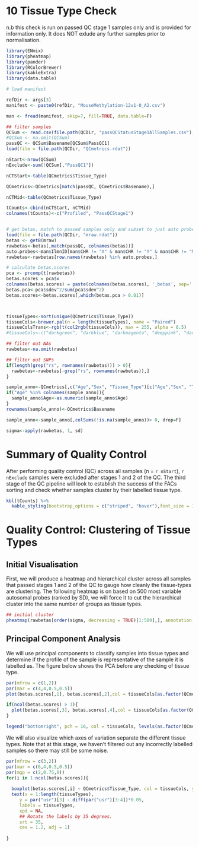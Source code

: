 # 10 Tissue Type Check

n.b this check is run on passed QC stage 1 samples only and is provided for information only. It does NOT exlude any further samples prior to normalisation.

```r
library(ENmix)
library(pheatmap)
library(pander)
library(RColorBrewer)
library(kableExtra)
library(data.table)

# load manifest

refDir <- args[3]
manifest <- paste0(refDir, "MouseMethylation-12v1-0_A2.csv")

man <- fread(manifest, skip=7, fill=TRUE, data.table=F)

## filter samples
QCSum <- read.csv(file.path(QCDir, "passQCStatusStage1AllSamples.csv"), stringsAsFactors = F)
#QCSum <- na.omit(QCSum)
passQC <- QCSum$Basename[QCSum$PassQC1]
load(file = file.path(QCDir, "QCmetrics.rdat"))

nStart<-nrow(QCSum)
nExclude<-sum(!QCSum[,"PassQC1"])

nCTStart<-table(QCmetrics$Tissue_Type)

QCmetrics<-QCmetrics[match(passQC, QCmetrics$Basename),]

nCTMid<-table(QCmetrics$Tissue_Type)

tCounts<-cbind(nCTStart, nCTMid)
colnames(tCounts)<-c("Profiled", "PassQCStage1")


# get betas, match to passed samples only and subset to just auto probes
load(file = file.path(QCDir, "mraw.rdat"))
betas <- getB(mraw)
rawbetas<-betas[,match(passQC, colnames(betas))]
auto.probes<-man$IlmnID[man$CHR != "X" & man$CHR != "Y" & man$CHR != "MT"]
rawbetas<-rawbetas[row.names(rawbetas) %in% auto.probes,]

# calculate betas.scores
pca <- prcomp(t(rawbetas))
betas.scores = pca$x
colnames(betas.scores) = paste(colnames(betas.scores), '_betas', sep='')
betas.pca<-pca$sdev^2/sum(pca$sdev^2)
betas.scores<-betas.scores[,which(betas.pca > 0.01)]



tissueTypes<-sort(unique(QCmetrics$Tissue_Type))
tissueCols<-brewer.pal(n = length(tissueTypes), name = "Paired")
tissueColsTrans<-rgb(t(col2rgb(tissueCols)), max = 255, alpha = 0.5)
#tissueCols<-c("darkgreen", "darkblue", "darkmagenta", "deeppink", "darkgray", "black", "yellowgreen", "orangered4")

## filter out NAs
rawbetas<-na.omit(rawbetas)

## filter out SNPs
if(length(grep("rs", rownames(rawbetas))) > 0){
  rawbetas<-rawbetas[-grep("rs", rownames(rawbetas)),]
}

sample_anno<-QCmetrics[,c("Age","Sex", "Tissue_Type")[c("Age","Sex", "Tissue_Type") %in% colnames(QCmetrics)]]
if("Age" %in% colnames(sample_anno)){
  sample_anno$Age<-as.numeric(sample_anno$Age)
}
rownames(sample_anno)<-QCmetrics$Basename

sample_anno<-sample_anno[,colSums(!is.na(sample_anno))> 0, drop=F]

sigma<-apply(rawbetas, 1, sd)

```


# Summary of Quality Control 

After performing quality control (QC) across all samples (n = `r nStart`), `r nExclude`  samples were excluded after stages 1 and 2 of the QC. 
The third stage of the QC pipeline will look to establish the success of the FACs sorting and check whether samples cluster by their labelled tissue type. 

```r

kbl(tCounts) %>%
  kable_styling(bootstrap_options = c("striped", "hover"),font_size = 10)

```


# Quality Control: Clustering of Tissue Types

## Initial Visualisation 

First, we will produce a heatmap and hierarchical cluster across all samples that passed stages 1 and 2 of the QC to gauge how cleanly the tissue-types are clustering. The following heatmap is on based on 500 most variable autosomal probes (ranked by SD), we will force it to cut the hierarchical cluster into the same number of groups as tissue types. 

```r
## initial cluster
pheatmap(rawbetas[order(sigma, decreasing = TRUE)[1:500],], annotation_col = sample_anno,  show_colnames = FALSE, show_rownames = FALSE, cutree_cols = length(tissueTypes), main = "Pre Sample Type Filtering")


```


## Principal Component Analysis

We will use principal components to classify samples into tissue types and determine if the profile of the sample is representative of the sample it is labelled as. The figure below shows the PCA before any checking of tissue type.

```r
par(mfrow = c(1,2))
par(mar = c(4,4,0.5,0.5))
plot(betas.scores[,1], betas.scores[,2],col = tissueCols[as.factor(QCmetrics$Tissue_Type)], pch = 16, xlab = "PC1", ylab = "PC2", cex.axis = 1.5, cex.lab = 1.5)

if(ncol(betas.scores) > 3){
  plot(betas.scores[,3], betas.scores[,4],col = tissueCols[as.factor(QCmetrics$Tissue_Type)], pch = 16, xlab = "PC3", ylab = "PC4", cex.axis = 1.5, cex.lab = 1.5)
}

legend("bottomright", pch = 16, col = tissueCols, levels(as.factor(QCmetrics$Tissue_Type)))

```


We will also visualize which axes of variation separate the different tissue types. Note that at this stage, we haven't filtered out any incorrectly labelled samples so there may still be some noise.

```r
par(mfrow = c(3,2))
par(mar = c(6,4,0.5,0.5))
par(mgp = c(2,0.75,0))
for(i in 1:ncol(betas.scores)){
  
  boxplot(betas.scores[,i] ~ QCmetrics$Tissue_Type, col = tissueCols, ylab = paste0("PC", i), xlab = "", cex.lab = 1.5, cex.axis = 1.5, xaxt = "n")
  text(x = 1:length(tissueTypes),
     y = par("usr")[3] - diff(par("usr")[3:4])*0.05,
     labels = tissueTypes,
     xpd = NA,
     ## Rotate the labels by 35 degrees.
     srt = 35,
     cex = 1.2, adj = 1)
  
}
```
